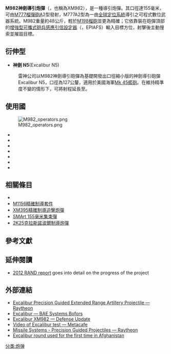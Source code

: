 {{Otheruses|subject= M982導引炮彈 |other=Excalibur的其他意思|王者之劍 (消歧義)}}

{{expand|time=2011-05-20T09:28:14+00:00}}
{{unreferenced|time=2011-05-20T09:28:14+00:00}}
{{NoteTA
|G1=IT
|G2=Unit
}}
{{Infobox Weapon
|name=M982 神劍 導引砲彈
|image=Image:XM982 Excalibur inert.jpg
|image_size=400px
|caption='''M982 神劍 導引砲彈'''
|origin={{USA}}、{{SWE}}
|type= 導引砲彈
<!-- Type selection -->
|is_ranged=yes
|is_bladed=yes
|is_explosive=yes
|is_artillery=yes
|is_vehicle=yes
|is_UK=Yes
<!-- Service history -->
|service= 
|used_by=[[美國陸軍|美國陸軍]]、[[瑞典|瑞典]]、[[加拿大|加拿大]]
|wars=
<!-- Production history -->
|designer= [[波佛斯公司|BAE系統-波佛斯]]、[[雷神公司|雷神公司]]
|design_date=
|manufacturer=
|unit_cost=68,000美元/枚<ref name="breakingdefense12jan16">[http://breakingdefense.com/2016/01/excalibur-goes-to-sea-raytheon-smart-artillery-shoots-back/ Excalibur Goes To Sea: Raytheon Smart Artillery Shoots Back] {{Wayback|url=http://breakingdefense.com/2016/01/excalibur-goes-to-sea-raytheon-smart-artillery-shoots-back/ |date=20170301225211 }} - Breakingdefense.com, 12 January 2016</ref> 
|production_date=
|number=
|variants=
<!-- General specifications -->
|weight=
|length=
|part_length= 
|width= 
|height=
|crew=
<!-- Ranged weapon specifications -->
|cartridge= 
|caliber= 155公釐〔6.1英吋〕<br />127公釐〔5英吋〕N5型
|action= 
|rate= 
|velocity= 
|range= 1a-1增程型：23公里〔14英哩〕；<br />Ia-2 / Ib增程型：40公里〔25英哩〕
|max_range= 
|feed= 
|sights= 
<!-- Artillery specifications -->
|breech=
|recoil=
|carriage=
|elevation=
|traverse=
<!-- Bladed weapon specifications -->
|blade_type=
|hilt_type=
|sheath_type=
|head_type=
|haft_type=
<!-- Explosive specifications -->
|diameter=
|filling=
|filling_weight=
|detonation=
|yield=
|guidance= [[GPS|GPS导航系统]] 、[[惯性导航系统|惯性导航系统]]
<!-- Vehicle specifications -->
|armour=
|primary_armament=
|secondary_armament=
|engine=
|engine_power=
|pw_ratio=
|suspension=
|vehicle_range=
|speed=
}}

'''M982神劍導引炮彈'''（{{lang-en|M982 Excalibur}}，也稱為XM982），是一種導引炮彈。其口徑達155毫米，可由[[M777榴彈砲|M777榴彈砲]]A2型發射，M777A2型為一由[[全球定位系統|全球定位系統]]導引之可程式數位武器系統。M982重量約48公斤，輕於[[M198榴砲|M198榴砲]]並更為精確；它依靠裝在砲彈頂部的[[增強型可攜式砲兵感應引信設定器|增強型可攜式砲兵感應引信設定器]]（{{lang-en|'''E'''nhanced '''P'''ortable '''I'''nductive '''A'''rtillery '''F'''use '''S'''etter}}，EPIAFS）輸入目標方位，射擊後主動搜索並摧毀目標。

==衍伸型==
* ''' 神劍 N5 '''(Excalibur N5) 
:雷神公司以M982神劍導引砲彈為基礎開發出口徑縮小版的神劍導引砲彈Excalibur N5，口徑為127公釐，適用於美國海軍[[Mk_45艦砲|Mk 45艦砲]]。在維持精準度不變的情形下，可將射程延長至{{cvt|20-26|nmi|km}}。

==使用國==
[[File:M982_operators.png|left]]
* {{flag|Australia}}
* {{flag|Canada}}
* {{flag|Netherlands}}
* {{flag|Sweden}}
* {{flag|United States}}
* {{flag|Norway}}
* {{flag|UKR}}

== 相關條目 ==
* {{Tsl|en|M712 Copperhead|M712銅斑蛇砲彈}}
* [[M1156精確制導套件|M1156精確制導套件]]
* [[XM395精確制導迫擊炮彈|XM395精確制導迫擊炮彈]]
* [[SMArt_155毫米集束彈|SMArt 155毫米集束彈]]
* [[2K25克拉斯諾波爾制導炮彈|2K25克拉斯諾波爾制導炮彈]]

==參考文獻==
{{Reflist|2}}

==延伸閱讀==
* [http://www.rand.org/pubs/monographs/MG1171z2.html 2012 RAND report] {{Wayback|url=http://www.rand.org/pubs/monographs/MG1171z2.html |date=20121003232430 }} goes into detail on the progress of the project

==外部連結==
{{commons category|M982 Excalibur}}
* [https://web.archive.org/web/20070703202132/http://www.raytheon.com/products/excalibur/ Excalibur Precision Guided Extended Range Artillery Projectile — Raytheon]
* [https://web.archive.org/web/20160303200811/http://www.baesystems.com/ProductsServices/bofors_ab_excalibur.html Excalibur — BAE Systems Bofors]
* [https://web.archive.org/web/20070701102336/http://www.defense-update.com/products/e/excalibur.htm Excalibur XM982 — Defense Update]
* [http://www.metacafe.com/watch/62248/guided_artillery_projectile/ Video of Excalibur test — Metacafe] {{Wayback|url=http://www.metacafe.com/watch/62248/guided_artillery_projectile/ |date=20201127104113 }}
* [https://web.archive.org/web/20071007081858/http://www.raytheon.com/feature/pgp/ Missile Systems - Precision Guided Projectiles — Raytheon]
* [http://www.youtube.com/watch?v=nfESvQIpdz8 Excalibur round used for the first time in Afghanistan] {{Wayback|url=http://www.youtube.com/watch?v=nfESvQIpdz8 |date=20210124031716 }}

[[分类:炮弹|分类:炮弹]]